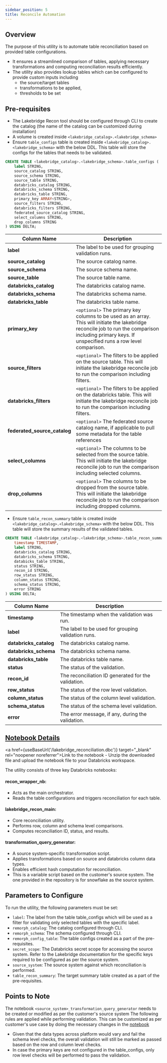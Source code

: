 ```yaml
---
sidebar_position: 5
title: Reconcile Automation
---
```



## Overview

The purpose of this utility is to automate table reconciliation based on provided table configurations.
- It ensures a streamlined comparison of tables, applying necessary transformations and computing reconciliation results efficiently.
- The utility also provides lookup tables which can be configured to provide custom inputs including
    - the source/target tables
    - transformations to be applied,
    - thresholds to be set

## Pre-requisites

- The Lakebridge Recon tool should be configured through CLI to create the catalog (the name of the catalog can be customized during installation)
- A volume is created inside `<lakebridge_catalog>.<lakebridge_schema>`
- Ensure `table_configs` table is created inside `<lakebridge_catalog>.<lakebridge_schema>` with the below DDL. This table will store the configs for the tables that needs to be validated.
```sql
CREATE TABLE <lakebridge_catalog>.<lakebridge_schema>.table_configs (
    label STRING,
    source_catalog STRING,
    source_schema STRING,
    source_table STRING,
    databricks_catalog STRING,
    databricks_schema STRING,
    databricks_table STRING,
    primary_key ARRAY<STRING>,
    source_filters STRING,
    databricks_filters STRING,
    federated_source_catalog STRING,
    select_columns STRING,
    drop_columns STRING
) USING DELTA;
```

| Column Name           | Description                                                                        |
|-----------------------|------------------------------------------------------------------------------------|
| **label**             | The label to be used for grouping validation runs.|
| **source_catalog**    | The source catalog name.|
| **source_schema**     | The source schema name. |
| **source_table**      | The source table name.  |
| **databricks_catalog**| The databricks catalog name.|
| **databricks_schema** | The databricks schema name. |
| **databricks_table**  | The databricks table name. |
| **primary_key**                | `<optional>` The primary key columns to be used as an array. This will initiate the lakebridge reconcile job to run the comparison including primary keys. If unspecified runs a row level comparison.|
| **source_filters**    | `<optional>` The filters to be applied on the source table. This will initiate the lakebridge reconcile job to run the comparison including filters. |
| **databricks_filters**| `<optional>` The filters to be applied on the databricks table. This will initiate the lakebridge reconcile job to run the comparison including filters. |
| **federated_source_catalog** | `<optional>` The federated source catalog name, if applicable to pull some metadata for the table references |
| **select_columns**    | `<optional>` The columns to be selected from the source table. This will initiate the lakebridge reconcile job to run the comparison including selected columns. |
| **drop_columns**      | `<optional>` The columns to be dropped from the source table. This will initiate the lakebridge reconcile job to run the comparison including dropped columns. |

- Ensure `table_recon_summary` table is created inside `<lakebridge_catalog>.<lakebridge_schema>` with the below DDL. This table will store the summary results of the validated tables.
```sql
CREATE TABLE <lakebridge_catalog>.<lakebridge_schema>.table_recon_summary (
    timestamp TIMESTAMP,
    label STRING,
    databricks_catalog STRING,
    databricks_schema STRING,
    databicks_table STRING,
    status STRING,
    recon_id STRING,
    row_status STRING,
    column_status STRING,
    schema_status STRING,
    error STRING
) USING DELTA;
```
| Column Name           | Description                                                                        |
|-----------------------|------------------------------------------------------------------------------------|
| **timestamp**         | The timestamp when the validation was run.                                        |
| **label**             | The label to be used for grouping validation runs.|
| **databricks_catalog**| The databricks catalog name.|
| **databricks_schema** | The databricks schema name. |
| **databricks_table**  | The databricks table name. |
| **status**            | The status of the validation.                                                      |
| **recon_id**          | The reconciliation ID generated for the validation.                                |
| **row_status**        | The status of the row level validation.                                            |
| **column_status**     | The status of the column level validation.                                         |
| **schema_status**     | The status of the schema level validation.                                         |
| **error**             | The error message, if any, during the validation.                                  |

## [Notebook Details](#notebook-details)


<LakebridgeTabs />

<a href={useBaseUrl('/lakebridge_reconciliation.dbc')} target="_blank" rel="noopener noreferrer">Link to the notebook</a> - Unzip the downloaded file and upload the notebook file to your Databricks workspace.

The utility consists of three key Databricks notebooks:

#### recon_wrapper_nb:
- Acts as the main orchestrator.
- Reads the table configurations and triggers reconciliation for each table.
#### lakebridge_recon_main:
- Core reconciliation utility.
- Performs row, column and schema level comparisons.
- Computes reconciliation ID, status, and results.
#### transformation_query_generator:
- A source system-specific transformation script.
- Applies transformations based on source and databricks column data types.
- Enables efficient hash computation for reconciliation.
- This is a variable script based on the customer's source system. The one provided in the repository is for snowflake as the source system.

## Parameters to Configure
To run the utility, the following parameters must be set:

- `label`: The label from the table table_configs which will be used as a filter for validating only selected tables with the specific label.
- `remorph_catalog`: The catalog configured through CLI.
- `remorph_schema`: The schema configured through CLI.
- `remorph_config_table`: The table configs created as a part of the pre-requisites.
- `secret_scope`: The Databricks secret scope for accessing the source system. Refer to the Lakebridge documentation for the specific keys required to be configured as per the source system.
- `source_system`: The source system against which reconciliation is performed.
- `table_recon_summary`: The target summary table created as a part of the pre-requisites.

## Points to Note

The notebook `<source_system>_transformation_query_generator` needs to be created or modified as per the customer's source system
The following rules are applied while performing validation. This can be customized as per customer's use case by doing the necessary changes in the [notebook](#notebook-details)
- Given that the data types across platform would vary and fail the schema level checks, the overall validation will still be marked as passed based on the row and column level checks.
- In case the primary keys are not configured in the table_configs, only row level checks will be performed to pass the validation.

